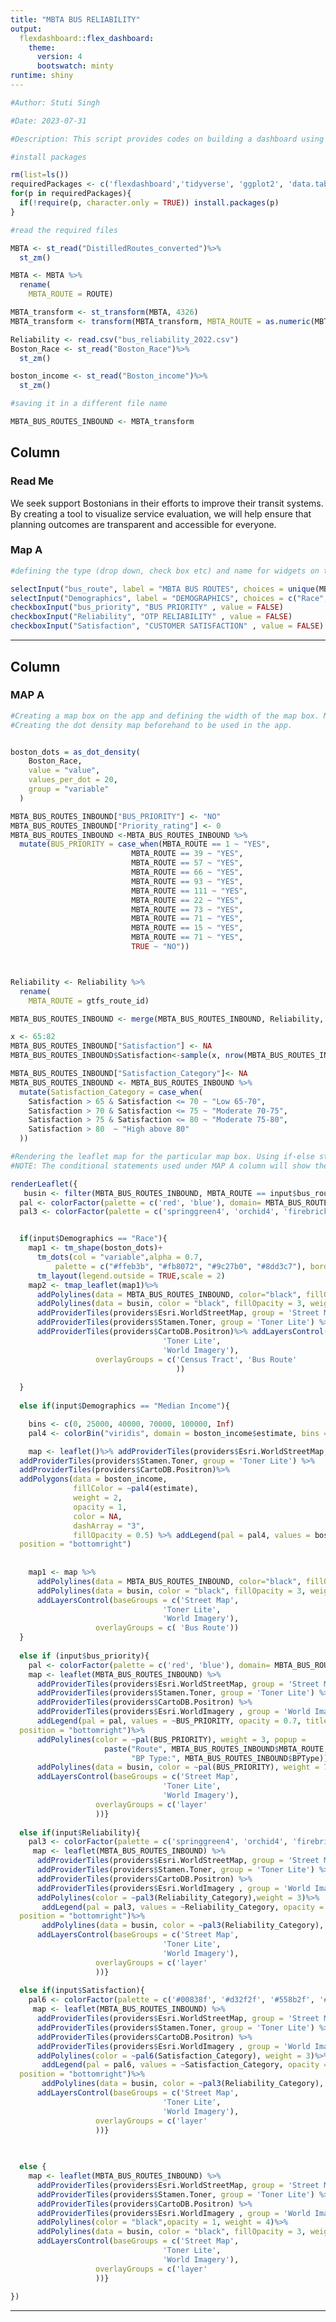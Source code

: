 ---
title: "MBTA BUS RELIABILITY"
output:
  flexdashboard::flex_dashboard:
    theme:
      version: 4
      bootswatch: minty
runtime: shiny
---

```{r}
#Author: Stuti Singh   

#Date: 2023-07-31  

#Description: This script provides codes on building a dashboard using shiny app and  leaflet map. Here we are creating a reliability map using MBTA Key Bus Routes. 
```


```{r global, include=FALSE}
#install packages

rm(list=ls())
requiredPackages <- c('flexdashboard','tidyverse', 'ggplot2', 'data.table', 'dplyr', 'tidyr', 'gmodels', 'Hmisc','car', 'sf', 'leaflet', 'plotly', 'htmlwidgets', 'tibble', 'jsonlite', 'shiny', 'tidycensus','tmap', 'mapview', 'tigris', 'leafsync')
for(p in requiredPackages){
  if(!require(p, character.only = TRUE)) install.packages(p) 
}
```

```{r, include=FALSE}

#read the required files

MBTA <- st_read("DistilledRoutes_converted")%>%
  st_zm()

MBTA <- MBTA %>% 
  rename(
    MBTA_ROUTE = ROUTE)

MBTA_transform <- st_transform(MBTA, 4326)
MBTA_transform <- transform(MBTA_transform, MBTA_ROUTE = as.numeric(MBTA_ROUTE))

Reliability <- read.csv("bus_reliability_2022.csv")
Boston_Race <- st_read("Boston_Race")%>%
  st_zm()

boston_income <- st_read("Boston_income")%>%
  st_zm()

```


```{r}
#saving it in a different file name

MBTA_BUS_ROUTES_INBOUND <- MBTA_transform
```

Column {.tabset}
---------------------------------------

### Read Me

   

We seek support Bostonians in their efforts to improve their transit systems. By creating a tool to visualize service evaluation, we will help ensure that planning outcomes are transparent and accessible for everyone. 


### Map A
```{r}
#defining the type (drop down, check box etc) and name for widgets on the app.

selectInput("bus_route", label = "MBTA BUS ROUTES", choices = unique(MBTA_BUS_ROUTES_INBOUND$MBTA_ROUTE), selected = '15')
selectInput("Demographics", label = "DEMOGRAPHICS", choices = c("Race", "Median Income", "Race + Median Income", "None"), selected = "None")
checkboxInput("bus_priority", "BUS PRIORITY" , value = FALSE)
checkboxInput("Reliability", "OTP RELIABILITY" , value = FALSE)
checkboxInput("Satisfaction", "CUSTOMER SATISFACTION" , value = FALSE)
```


--------------------------------





Column{data-width=1050}
--------------------------------------
### MAP A

```{r}
#Creating a map box on the app and defining the width of the map box. Multiple columns can be created as required.  
#Creating the dot density map beforehand to be used in the app.  


boston_dots = as_dot_density(
    Boston_Race,
    value = "value",
    values_per_dot = 20,
    group = "variable"
  )
```

```{r}
MBTA_BUS_ROUTES_INBOUND["BUS_PRIORITY"] <- "NO"
MBTA_BUS_ROUTES_INBOUND["Priority_rating"] <- 0
MBTA_BUS_ROUTES_INBOUND <-MBTA_BUS_ROUTES_INBOUND %>% 
  mutate(BUS_PRIORITY = case_when(MBTA_ROUTE == 1 ~ "YES", 
                           MBTA_ROUTE == 39 ~ "YES",
                           MBTA_ROUTE == 57 ~ "YES",
                           MBTA_ROUTE == 66 ~ "YES",
                           MBTA_ROUTE == 93 ~ "YES",
                           MBTA_ROUTE == 111 ~ "YES",
                           MBTA_ROUTE == 22 ~ "YES",
                           MBTA_ROUTE == 73 ~ "YES",
                           MBTA_ROUTE == 71 ~ "YES",
                           MBTA_ROUTE == 15 ~ "YES",
                           MBTA_ROUTE == 71 ~ "YES",
                           TRUE ~ "NO"))



Reliability <- Reliability %>% 
  rename(
    MBTA_ROUTE = gtfs_route_id)

MBTA_BUS_ROUTES_INBOUND <- merge(MBTA_BUS_ROUTES_INBOUND, Reliability, by = "MBTA_ROUTE")

x <- 65:82
MBTA_BUS_ROUTES_INBOUND["Satisfaction"] <- NA
MBTA_BUS_ROUTES_INBOUND$Satisfaction<-sample(x, nrow(MBTA_BUS_ROUTES_INBOUND), replace = TRUE)

MBTA_BUS_ROUTES_INBOUND["Satisfaction_Category"]<- NA
MBTA_BUS_ROUTES_INBOUND <- MBTA_BUS_ROUTES_INBOUND %>%
  mutate(Satisfaction_Category = case_when(
    Satisfaction > 65 & Satisfaction <= 70 ~ "Low 65-70", 
    Satisfaction > 70 & Satisfaction <= 75 ~ "Moderate 70-75",
    Satisfaction > 75 & Satisfaction <= 80 ~ "Moderate 75-80",
    Satisfaction > 80  ~ "High above 80"
  ))
```


```{r}
#Rendering the leaflet map for the particular map box. Using if-else statement to define the conditions for the selected widgets.  
#NOTE: The conditional statements used under MAP A column will show the results only in that map box.  

renderLeaflet({
   busin <- filter(MBTA_BUS_ROUTES_INBOUND, MBTA_ROUTE == input$bus_route)
  pal <- colorFactor(palette = c('red', 'blue'), domain= MBTA_BUS_ROUTES_INBOUND$BUS_PRIORITY)
  pal3 <- colorFactor(palette = c('springgreen4', 'orchid4', 'firebrick'), domain= MBTA_BUS_ROUTES_INBOUND$Reliability_Category)


  if(input$Demographics == "Race"){
    map1 <- tm_shape(boston_dots)+
      tm_dots(col = "variable",alpha = 0.7,
          palette = c("#ffeb3b", "#fb8072", "#9c27b0", "#8dd3c7"), border.col = "white" ,border.lwd = 0.01,size = 0.000008, title = "1 dot = 20 people")+
      tm_layout(legend.outside = TRUE,scale = 2)
    map2 <- tmap_leaflet(map1)%>% 
      addPolylines(data = MBTA_BUS_ROUTES_INBOUND, color="black", fillOpacity = 1, weight = 3) %>%
      addPolylines(data = busin, color = "black", fillOpacity = 3, weight = 8)%>%
      addProviderTiles(providers$Esri.WorldStreetMap, group = 'Street Map') %>%
      addProviderTiles(providers$Stamen.Toner, group = 'Toner Lite') %>%
      addProviderTiles(providers$CartoDB.Positron)%>% addLayersControl(baseGroups = c('Street Map',
                                  'Toner Lite',
                                  'World Imagery'),
                   overlayGroups = c('Census Tract', 'Bus Route'
                                     ))
    
  }
  
  else if(input$Demographics == "Median Income"){

    bins <- c(0, 25000, 40000, 70000, 100000, Inf)
    pal4 <- colorBin("viridis", domain = boston_income$estimate, bins = bins)

    map <- leaflet()%>% addProviderTiles(providers$Esri.WorldStreetMap, group = 'Street Map') %>%
  addProviderTiles(providers$Stamen.Toner, group = 'Toner Lite') %>%
  addProviderTiles(providers$CartoDB.Positron)%>%
  addPolygons(data = boston_income, 
              fillColor = ~pal4(estimate),
              weight = 2,
              opacity = 1,
              color = NA,
              dashArray = "3",
              fillOpacity = 0.5) %>% addLegend(pal = pal4, values = boston_income$estimate, opacity = 0.7, title = "Median Income",
  position = "bottomright")
      
    
    map1 <- map %>% 
      addPolylines(data = MBTA_BUS_ROUTES_INBOUND, color="black", fillOpacity = 1, weight = 3)%>%
      addPolylines(data = busin, color = "black", fillOpacity = 3, weight = 8)%>%
      addLayersControl(baseGroups = c('Street Map',
                                  'Toner Lite',
                                  'World Imagery'),
                   overlayGroups = c( 'Bus Route'))
  }
  
  else if (input$bus_priority){
    pal <- colorFactor(palette = c('red', 'blue'), domain= MBTA_BUS_ROUTES_INBOUND$BUS_PRIORITY)
    map <- leaflet(MBTA_BUS_ROUTES_INBOUND) %>%
      addProviderTiles(providers$Esri.WorldStreetMap, group = 'Street Map') %>%
      addProviderTiles(providers$Stamen.Toner, group = 'Toner Lite') %>%
      addProviderTiles(providers$CartoDB.Positron) %>%
      addProviderTiles(providers$Esri.WorldImagery , group = 'World Imagery')  %>% 
      addLegend(pal = pal, values = ~BUS_PRIORITY, opacity = 0.7, title = NULL,
  position = "bottomright")%>%
      addPolylines(color = ~pal(BUS_PRIORITY), weight = 3, popup =
                     paste("Route", MBTA_BUS_ROUTES_INBOUND$MBTA_ROUTE, "<br>",
                           "BP Type:", MBTA_BUS_ROUTES_INBOUND$BPType))%>%
      addPolylines(data = busin, color = ~pal(BUS_PRIORITY), weight = 7)%>%
      addLayersControl(baseGroups = c('Street Map',
                                  'Toner Lite',
                                  'World Imagery'),
                   overlayGroups = c('layer'
                   ))}
  
  else if(input$Reliability){
    pal3 <- colorFactor(palette = c('springgreen4', 'orchid4', 'firebrick'), domain= MBTA_BUS_ROUTES_INBOUND$Reliability_Category)
     map <- leaflet(MBTA_BUS_ROUTES_INBOUND) %>%
      addProviderTiles(providers$Esri.WorldStreetMap, group = 'Street Map') %>%
      addProviderTiles(providers$Stamen.Toner, group = 'Toner Lite') %>%
      addProviderTiles(providers$CartoDB.Positron) %>%
      addProviderTiles(providers$Esri.WorldImagery , group = 'World Imagery')  %>%
      addPolylines(color = ~pal3(Reliability_Category),weight = 3)%>%
       addLegend(pal = pal3, values = ~Reliability_Category, opacity = 0.7, title = NULL,
  position = "bottomright")%>%
       addPolylines(data = busin, color = ~pal3(Reliability_Category), weight = 7)%>%
      addLayersControl(baseGroups = c('Street Map',
                                  'Toner Lite',
                                  'World Imagery'),
                   overlayGroups = c('layer'
                   ))}
  
  else if(input$Satisfaction){
    pal6 <- colorFactor(palette = c('#00838f', '#d32f2f', '#558b2f', '#f57c00'), domain= MBTA_BUS_ROUTES_INBOUND$Satisfaction_Category)
     map <- leaflet(MBTA_BUS_ROUTES_INBOUND) %>%
      addProviderTiles(providers$Esri.WorldStreetMap, group = 'Street Map') %>%
      addProviderTiles(providers$Stamen.Toner, group = 'Toner Lite') %>%
      addProviderTiles(providers$CartoDB.Positron) %>%
      addProviderTiles(providers$Esri.WorldImagery , group = 'World Imagery')  %>%
      addPolylines(color = ~pal6(Satisfaction_Category), weight = 3)%>%
       addLegend(pal = pal6, values = ~Satisfaction_Category, opacity = 0.7, title = NULL,
  position = "bottomright")%>%
       addPolylines(data = busin, color = ~pal3(Reliability_Category), weight = 7)%>%
      addLayersControl(baseGroups = c('Street Map',
                                  'Toner Lite',
                                  'World Imagery'),
                   overlayGroups = c('layer'
                   ))}
  

  
  else {
    map <- leaflet(MBTA_BUS_ROUTES_INBOUND) %>%
      addProviderTiles(providers$Esri.WorldStreetMap, group = 'Street Map') %>%
      addProviderTiles(providers$Stamen.Toner, group = 'Toner Lite') %>%
      addProviderTiles(providers$CartoDB.Positron) %>%
      addProviderTiles(providers$Esri.WorldImagery , group = 'World Imagery')  %>%
      addPolylines(color = "black",opacity = 1, weight = 4)%>%
      addPolylines(data = busin, color = "black", fillOpacity = 3, weight = 8)%>%
      addLayersControl(baseGroups = c('Street Map',
                                  'Toner Lite',
                                  'World Imagery'),
                   overlayGroups = c('layer'
                   ))}
  
})

```



---------------------------------------------













